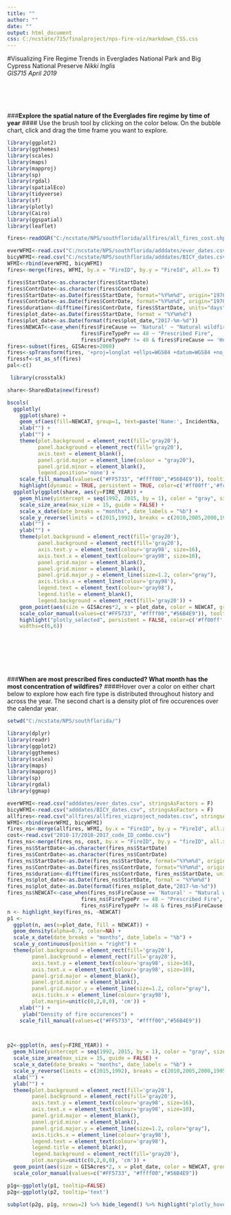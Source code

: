 ```yaml
---
title: ""
author: ""
date: ""
output: html_document
css: C:/ncstate/715/finalproject/nps-fire-viz/markdown_CSS.css
---
```


<style type="text/css">
.main-container {
  max-width: 1800px;
  margin-left: auto;
  margin-right: auto;
}
</style>

#Visualizing Fire Regime Trends in Everglades National Park and Big Cypress National Preserve
_Nikki Inglis_  
_GIS715 April 2019_    
\  
\    
\    
\   
\  
\  
\  
\  

     
###**Explore the spatial nature of the Everglades fire regime by time of year** 
#### Use the brush tool by clicking on the color below. On the bubble chart, click and drag the time frame you want to explore.  
```r
library(ggplot2)
library(ggthemes)
library(scales)
library(maps)
library(mapproj)
library(sp)
library(rgdal)
library(spatialEco)
library(tidyverse)
library(sf)
library(plotly)
library(Cairo)
library(ggspatial)
library(leaflet)

fires<-readOGR("C:/ncstate/NPS/southflorida/allfires/all_fires_cost.shp")

everWFMI<-read.csv("C:/ncstate/NPS/southflorida/adddates/ever_dates.csv", stringsAsFactors = F)
bicyWFMI<-read.csv("C:/ncstate/NPS/southflorida/adddates/BICY_dates.csv", stringsAsFactors = F)
WFMI<-rbind(everWFMI, bicyWFMI)
fires<-merge(fires, WFMI, by.x = "FireID", by.y = "FireId", all.x= T)

fires$StartDate<-as.character(fires$StartDate)
fires$ContrDate<-as.character(fires$ContrDate)
fires$StartDate<-as.Date(fires$StartDate, format="%Y%m%d", origin="1970-01-01")
fires$ContrDate<-as.Date(fires$ContrDate, format="%Y%m%d", origin="1970-01-01")
fires$duration<-difftime(fires$ContrDate, fires$StartDate, units="days")
fires$plot_date<-as.Date(fires$StartDate, format = "%Y%m%d")
fires$plot_date<-as.Date(format(fires$plot_date,"2017-%m-%d"))
fires$NEWCAT<-case_when(fires$FireCause == 'Natural' ~ "Natural wildfire",
                        fires$FireTypePr == 48 ~ "Prescribed Fire",
                        fires$FireTypePr != 48 & fires$FireCause == 'Human' ~ "Human-caused wildfire")
fires<-subset(fires, GISAcres>2000)
fires<-spTransform(fires, '+proj=longlat +ellps=WGS84 +datum=WGS84 +no_defs')
firessf<-st_as_sf(fires)
pal<-c()
```

```r
 library(crosstalk)

share<-SharedData$new(firessf)

bscols(
  ggplotly(
    ggplot(share) + 
    geom_sf(aes(fill=NEWCAT, group=1, text=paste('Name:', IncidentNa, '<br>Type:', NEWCAT, '<br>Date:', format(StartDate, "%b %d %Y"), '<br>Duration:', duration, "days", "<br>Size:", format(round(as.numeric(GISAcres), 0), big.mark=","), "acres")), alpha=0.5) +
    xlab("") +
    ylab("") +
    theme(plot.background = element_rect(fill='gray20'), 
          panel.background = element_rect(fill='gray20'), 
          axis.text = element_blank(),
          panel.grid.major = element_line(colour = "gray20"),   
          panel.grid.minor = element_blank(),
          legend.position='none') +
    scale_fill_manual(values=c("#FF5733", "#ffff00","#56B4E9")), tooltip="text") %>%
    highlight(dynamic = TRUE, persistent = TRUE, color=c('#ff00ff','#fce897','#e98756', '#33ffc2')),
  ggplotly(ggplot(share, aes(y=FIRE_YEAR)) +
    geom_hline(yintercept = seq(1992, 2015, by = 1), color = "gray", size = 0.04) +
    scale_size_area(max_size = 15, guide = FALSE) +
    scale_x_date(date_breaks = "months", date_labels = "%b") +
    scale_y_reverse(limits = c(2015,1992), breaks = c(2010,2005,2000,1995)) +
    xlab("") +
    ylab("") +
    theme(plot.background = element_rect(fill='gray20'), 
          panel.background = element_rect(fill='gray20'), 
          axis.text.y = element_text(colour='gray98', size=16),
          axis.text.x = element_text(colour='gray98', size=10),
          panel.grid.major = element_blank(),   
          panel.grid.minor = element_blank(),
          panel.grid.major.y = element_line(size=1.2, color="gray"),
          axis.ticks.x = element_line(colour='gray98'),
          legend.text = element_text(colour='gray98'),
          legend.title = element_blank(),
          legend.background = element_rect(fill='gray20')) +
    geom_point(aes(size = GISAcres*2, x = plot_date, color = NEWCAT, group=1, text=paste('Name:', IncidentNa, '<br>Type:', NEWCAT, '<br>Date:', format(StartDate, "%b %d %Y"), '<br>Duration:', duration, "days", "<br>Size:", format(round(as.numeric(GISAcres), 0), big.mark=","), "acres")), alpha=0.5) +
    scale_color_manual(values=c("#FF5733", "#ffff00","#56B4E9")), tooltip="text") %>%
    highlight("plotly_selected", persistent = FALSE, color=c('#ff00ff','#fce897','#e98756', '#33ffc2')),
    widths=c(6,6))
```

&nbsp;

&nbsp;

&nbsp;


###**When are most prescribed fires conducted? What month has the most concentration of wildfires?**
####Hover over a color on either chart below to explore how each fire type is distributed throughout history and across the year. The second chart is a density plot of fire occurences over the calendar year. 
```r
setwd("C:/ncstate/NPS/southflorida/")

library(dplyr)
library(readr)
library(ggplot2)
library(ggthemes)
library(scales)
library(maps)
library(mapproj)
library(sp)
library(rgdal)
library(ggmap)

everWFMI<-read.csv("adddates/ever_dates.csv", stringsAsFactors = F)
bicyWFMI<-read.csv("adddates/BICY_dates.csv", stringsAsFactors = F)
allfires<-read.csv("allfires/allfires_vizproject_nodates.csv", stringsAsFactors = F)
WFMI<-rbind(everWFMI, bicyWFMI)
fires_ns<-merge(allfires, WFMI, by.x = "FireID", by.y = "FireId", all.x= T)
cost<-read.csv("2010-17/2010-2017_code_ID_combo.csv")
fires_ns<-merge(fires_ns, cost, by.x = "FireID", by.y = "fireID", all.x=T)
fires_ns$StartDate<-as.character(fires_ns$StartDate)
fires_ns$ContrDate<-as.character(fires_ns$ContrDate)
fires_ns$StartDate<-as.Date(fires_ns$StartDate, format="%Y%m%d", origin="1970-01-01")
fires_ns$ContrDate<-as.Date(fires_ns$ContrDate, format="%Y%m%d", origin="1970-01-01")
fires_ns$duration<-difftime(fires_ns$ContrDate, fires_ns$StartDate, units="days")
fires_ns$plot_date<-as.Date(fires_ns$StartDate, format = "%Y%m%d")
fires_ns$plot_date<-as.Date(format(fires_ns$plot_date,"2017-%m-%d"))
fires_ns$NEWCAT<-case_when(fires_ns$FireCause == 'Natural' ~ "Natural wildfire",
                        fires_ns$FireTypePr == 48 ~ "Prescribed Fire",
                        fires_ns$FireTypePr != 48 & fires_ns$FireCause == 'Human' ~ "Human-caused wildfire")
n <- highlight_key(fires_ns, ~NEWCAT)
p1 <- 
  ggplot(n, aes(x=plot_date, fill = NEWCAT)) + 
  geom_density(alpha=0.7, color=NA) +
  scale_x_date(date_breaks = "months", date_labels = "%b") +
  scale_y_continuous(position = "right") +
  theme(plot.background = element_rect(fill='gray20'), 
        panel.background = element_rect(fill='gray20'), 
        axis.text.y = element_text(colour='gray98', size=16),
        axis.text.x = element_text(colour='gray98', size=10),
        panel.grid.major = element_blank(),   
        panel.grid.minor = element_blank(),
        panel.grid.major.y = element_line(size=1.2, color="gray"),
        axis.ticks.x = element_line(colour='gray98'),
        plot.margin=unit(c(0,2,0,0), 'cm')) +
    xlab("") +
     ylab("Density of fire occurences") +
    scale_fill_manual(values=c("#FF5733", "#ffff00","#56B4E9"))

  

p2<-ggplot(n, aes(y=FIRE_YEAR)) +
  geom_hline(yintercept = seq(1992, 2015, by = 1), color = "gray", size = 0.04) +
  scale_size_area(max_size = 15, guide = FALSE) +
  scale_x_date(date_breaks = "months", date_labels = "%b") +
  scale_y_reverse(limits = c(2015,1992), breaks = c(2010,2005,2000,1995)) +
  xlab("") +
  ylab("") +
  theme(plot.background = element_rect(fill='gray20'), 
        panel.background = element_rect(fill='gray20'), 
        axis.text.y = element_text(colour='gray98', size=16),
        axis.text.x = element_text(colour='gray98', size=10),
        panel.grid.major = element_blank(),   
        panel.grid.minor = element_blank(),
        panel.grid.major.y = element_line(size=1.2, color="gray"),
        axis.ticks.x = element_line(colour='gray98'),
        legend.text = element_text(colour='gray98'),
        legend.title = element_blank(),
        legend.background = element_rect(fill='gray20'),
        plot.margin=unit(c(0,2,0,0), 'cm')) +
  geom_point(aes(size = GISAcres*2, x = plot_date, color = NEWCAT, group=1, text=paste('Name:', IncidentNa, '<br>Type:', NEWCAT, '<br>Date:', format(StartDate, "%b %d %Y"), '<br>Duration:', duration, "days", "<br>Size:", format(round(as.numeric(GISAcres), 0), big.mark=","), "acres")), alpha=0.5) +
  scale_color_manual(values=c("#FF5733", "#ffff00","#56B4E9"))

p1g<-ggplotly(p1, tooltip=FALSE)
p2g<-ggplotly(p2, tooltip='text')

subplot(p2g, p1g, nrows=2) %>% hide_legend() %>% highlight("plotly_hover")
```




